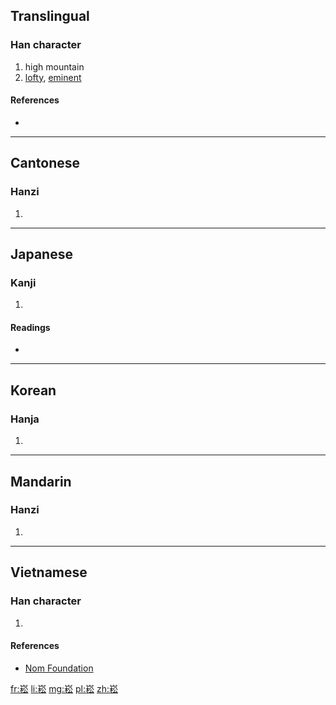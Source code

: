 ==Translingual==

===Han character===
{{Han char|rn=46|rad=山|as=08|sn=11|four=2293<sub>8</sub>|canj=山木金戈 (UDCI)}}

# high mountain
# [[lofty]], [[eminent]]

====References====
* {{Han ref|kx=0315.030|dkj=08209|dj=0615.230|hdz=10777.160|uh=5D27|ud=23847|bh=B15D|bd=45405}}

----

==Cantonese==

===Hanzi===
{{yue-hanzi|jyut=[[sung1]]|y=sung1}}

# {{defn|lang=yue|sort=山08}}

----

==Japanese==

===Kanji===
{{ja-kanji|grade=|rs=山08}}

# {{defn|lang=ja|sort=山08}}

====Readings====
* {{ja-readings|on=[[しゅう]] (shū), [[しゅ]] (shu), [[すう]] (sū)|kun=[[そばだつ]] (sobadatsu)}}

----

==Korean==

===Hanja===
{{ko-hanja|hangeul=숭|rv=sung|mr=sung}}

# {{defn|lang=ko|sort=山08}}

----

==Mandarin==

===Hanzi===
{{cmn-hanzi|pin=[[sōng]] ([[song1]])|wg=sung<sup>1</sup>}}

# {{defn|lang=cmn|sort=山08}}

----

==Vietnamese==

===Han character===
{{vi-readings|rs=山08| hanviet = [[tung]], [[tuông]]}}

# {{defn|lang=vi|sort=山08}}

====References====
*[http://nomfoundation.org/common/nom_details.php?codepoint=5d27 Nom Foundation]

[[fr:崧]]
[[li:崧]]
[[mg:崧]]
[[pl:崧]]
[[zh:崧]]